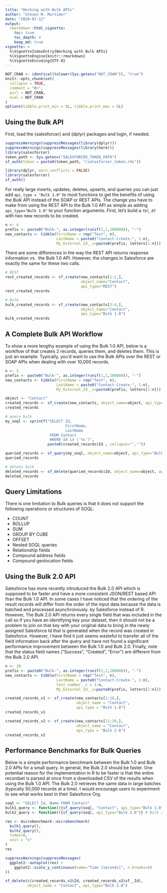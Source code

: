```yaml
---
title: "Working with Bulk APIs"
author: "Steven M. Mortimer"
date: "2020-07-12"
output:
  rmarkdown::html_vignette:
    toc: true
    toc_depth: 4
    keep_md: true
vignette: >
  %\VignetteIndexEntry{Working with Bulk APIs}
  %\VignetteEngine{knitr::rmarkdown}
  %\VignetteEncoding{UTF-8}
---
```


```r
NOT_CRAN <- identical(tolower(Sys.getenv("NOT_CRAN")), "true")
knitr::opts_chunk$set(
  collapse = TRUE,
  comment = "#>",
  purl = NOT_CRAN,
  eval = NOT_CRAN
)
options(tibble.print_min = 5L, tibble.print_max = 5L)
```

## Using the Bulk API

First, load the {salesforcer} and {dplyr} packages and login, if needed. 

```r
suppressWarnings(suppressMessages(library(dplyr)))
suppressWarnings(suppressMessages(library(here)))
library(salesforcer)
token_path <- Sys.getenv("SALESFORCER_TOKEN_PATH")
sf_auth(token = paste0(token_path, "/salesforcer_token.rds"))
```

```r
library(dplyr, warn.conflicts = FALSE)
library(salesforcer)
sf_auth()
```

For really large inserts, updates, deletes, upserts, and queries you can just add 
`api_type = "Bulk 1.0"` to most functions to get the benefits of using the Bulk API 
instead of the SOAP or REST APIs. The change you have to make from using the REST 
API to the Bulk 1.0 API as simple as adding `api_type="Bulk 1.0"` to your function 
arguments. First, let's build a `tbl_df` with two new records to be created.

```r
n <- 4
prefix <- paste0("Bulk-", as.integer(runif(1,1,100000)), "-")
new_contacts <- tibble(FirstName = rep("Test", n),
                       LastName = paste0("Contact-Create-", 1:n),
                       My_External_Id__c=paste0(prefix, letters[1:n]))
```

There are some differences in the way the REST API returns response information vs. 
the Bulk 1.0 API. However, the changes in Salesforce are exactly the same for these 
two calls.

```r
# REST
rest_created_records <- sf_create(new_contacts[1:2,], 
                                  object_name="Contact", 
                                  api_type="REST")
rest_created_records

# Bulk
bulk_created_records <- sf_create(new_contacts[3:4,], 
                                  object_name="Contact", 
                                  api_type="Bulk 1.0")
bulk_created_records
```

## A Complete Bulk API Workflow

To show a more lengthy example of using the Bulk 1.0 API, below is a workflow of 
that creates 2 records, queries them, and deletes them. This is just an example. 
Typically, you'd want to use the Bulk APIs over the REST or SOAP APIs when dealing 
with over 10,000 records.

```r
n <- 2
prefix <- paste0("Bulk-", as.integer(runif(1,1,100000)), "-")
new_contacts <- tibble(FirstName = rep("Test", n),
                       LastName = paste0("Contact-Create-", 1:n),
                       My_External_Id__c=paste0(prefix, letters[1:n]))
```
```r
object <- "Contact"
created_records <- sf_create(new_contacts, object_name=object, api_type="Bulk 1.0")
created_records

# query bulk
my_soql <- sprintf("SELECT Id,
                           FirstName, 
                           LastName
                    FROM Contact 
                    WHERE Id in ('%s')", 
                   paste0(created_records$Id , collapse="','"))

queried_records <- sf_query(my_soql, object_name=object, api_type="Bulk 1.0")
queried_records

# delete bulk
deleted_records <- sf_delete(queried_records$Id, object_name=object, api_type="Bulk 1.0")
deleted_records
```

## Query Limitations

There is one limitation to Bulk queries is that it does not support the following 
operations or structures of SOQL: 

 - COUNT
 - ROLLUP
 - SUM
 - GROUP BY CUBE
 - OFFSET
 - Nested SOQL queries
 - Relationship fields
 - Compound address fields
 - Compound geolocation fields
 
## Using the Bulk 2.0 API
 
Salesforce has more recently introduced the Bulk 2.0 API which is supposed to be 
faster and have a more consistent JSON/REST based API than the Bulk 1.0 API. In 
some cases I have noticed that the ordering of the result records will differ 
from the order of the input data because the data is batched and processed asynchronously. 
by Salesforce instead of R. However, The Bulk 2.0 API returns every single field
that was included in the call so if you have an identifying key your dataset,
then it should not be a problem to join on that key with your original data to
bring in the newly assigned Salesforce Id that is generated when the record was 
created in Salesforce. However, I have find it just seems wasteful to transfer 
all of the field information back after the query and have not found a significant
performance improvement between the Bulk 1.0 and Bulk 2.0. Finally, note that 
the status field names ("Success", "Created", "Error") are different from the 
Bulk 2.0 API.

```r
n <- 20
prefix <- paste0("Bulk-", as.integer(runif(1,1,100000)), "-")
new_contacts <- tibble(FirstName = rep("Test", n),
                       LastName = paste0("Contact-Create-", 1:n),
                       test_number__c = 1:n,
                       My_External_Id__c=paste0(prefix, letters[1:n]))

created_records_v1 <- sf_create(new_contacts[1:10,], 
                                object_name = "Contact", 
                                api_type = "Bulk 1.0")
created_records_v1

created_records_v2 <- sf_create(new_contacts[11:20,],
                                object_name = "Contact", 
                                api_type = "Bulk 2.0")
created_records_v2
```

## Performance Benchmarks for Bulk Queries

Below is a simple performance benchmark between the Bulk 1.0 and Bulk 2.0 
APIs for a small query. In general, the Bulk 2.0 should be faster. One potential 
reason for the implementation in R to be faster is that the entire recordset is 
parsed at once from a downloaded CSV of the results when using the Bulk 1.0 API. 
The Bulk 2.0 retrieves the same data in large batches (typically 50,000 records 
at a time). I would encourage users to experiment to see what works best in their 
Salesforce Org.

```r
soql <- "SELECT Id, Name FROM Contact"
bulk1_query <- function(){sf_query(soql, "Contact", api_type="Bulk 1.0")}
bulk2_query <- function(){sf_query(soql, api_type="Bulk 2.0")} # Bulk 2.0 doesn't need object name

res <- microbenchmark::microbenchmark(
  bulk1_query(),
  bulk2_query(), 
  times=8, 
  unit = "s"
)
res

suppressWarnings(suppressMessages(
  ggplot2::autoplot(res) + 
    ggplot2::scale_y_continuous(name="Time [seconds]", n.breaks=6)
))
```

```r
sf_delete(c(created_records_v1$Id, created_records_v2$sf__Id), 
          object_name = "Contact", api_type="Bulk 2.0")
```
